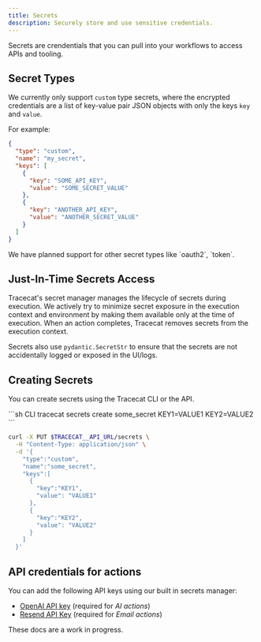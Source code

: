 ```yaml
---
title: Secrets
description: Securely store and use sensitive credentials.
---
```


Secrets are crendentials that you can pull into your workflows to access APIs and tooling.

## Secret Types

We currently only support `custom` type secrets, where the encrypted credentials are a list of key-value pair JSON objects with only the keys `key` and `value`.

For example:

```json
{
  "type": "custom",
  "name": "my_secret",
  "keys": [
    {
      "key": "SOME_API_KEY",
      "value": "SOME_SECRET_VALUE"
    },
    {
      "key": "ANOTHER_API_KEY",
      "value": "ANOTHER_SECRET_VALUE"
    }
  ]
}
```

<Tip>
We have planned support for other secret types like `oauth2`,  `token`.

</Tip>

## Just-In-Time Secrets Access

Tracecat's secret manager manages the lifecycle of secrets during execution.
We actively try to minimize secret exposure in the execution context and environment by making them available only at the time of execution.
When an action completes, Tracecat removes secrets from the execution context.

Secrets also use `pydantic.SecretStr` to ensure that the secrets are not accidentally logged or exposed in the UI/logs.

## Creating Secrets

You can create secrets using the Tracecat CLI or the API.

<CodeGroup>
```sh CLI
tracecat secrets create some_secret KEY1=VALUE1 KEY2=VALUE2
```

```sh curl
curl -X PUT $TRACECAT__API_URL/secrets \
  -H "Content-Type: application/json" \
  -d '{
    "type":"custom",
    "name":"some_secret",
    "keys":[
      {
        "key":"KEY1",
        "value": "VALUE1"
      },
      {
        "key":"KEY2",
        "value": "VALUE2"
      }
    ]
  }'
```

</CodeGroup>

## API credentials for actions

You can add the following API keys using our built in secrets manager:

- [OpenAI API key](https://platform.openai.com/signup) (required for _AI actions_)
- [Resend API Key](https://resend.com/docs/introduction) (required for _Email actions_)

<Warning>These docs are a work in progress.</Warning>
